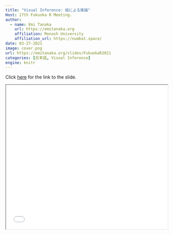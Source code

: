 ```yaml
---
title: "Visual Inference: 絵による推論"
Host: 17th Fukuoka R Meeting. 
author:
  - name: Emi Tanaka
    url: https://emitanaka.org
    affiliation: Monash University
    affiliation_url: https://numbat.space/
date: 03-27-2021
image: cover.png
url: https://emitanaka.org/slides/FukuokaR2021
categories: [日本語, Visual Inference]
engine: knitr
---
```



Click [here](`r rmarkdown::metadata$url`) for the link to the slide. 

<iframe src="`r rmarkdown::metadata$url`#2" width="100%" height="450px"></iframe>
